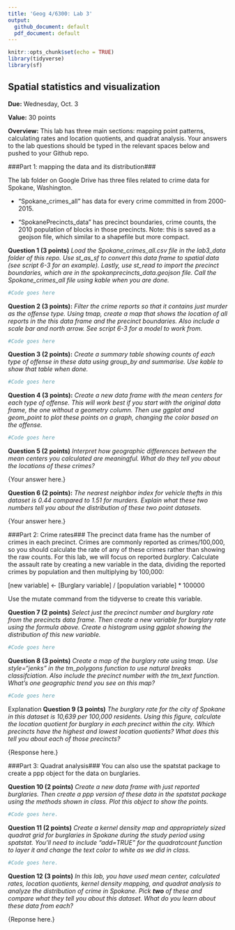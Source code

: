 ```yaml
---
title: 'Geog 4/6300: Lab 3'
output:
  github_document: default
  pdf_document: default
---
```


```r
knitr::opts_chunk$set(echo = TRUE)
library(tidyverse)
library(sf)
```

## Spatial statistics and visualization

**Due:** Wednesday, Oct. 3

**Value:** 30 points

**Overview:**
This lab has three main sections: mapping point patterns, calculating rates and location quotients, and quadrat analysis. Your answers to the lab questions should be typed in the relevant spaces below and pushed to your Github repo. 

###Part 1: mapping the data and its distribution###

The lab folder on Google Drive has three files related to crime data for Spokane, Washington.  

* “Spokane_crimes_all” has data for every crime committed in from 2000-2015. 

* "SpokanePrecincts_data" has precinct boundaries, crime counts, the 2010 population of blocks in those precincts. Note: this is saved as a geojson file, which similar to a shapefile but more compact.

**Question 1 (3 points)** _Load the Spokane_crimes_all.csv file in the lab3_data folder of this repo. Use st_as_sf to convert this data frame to spatial data (see script 6-3 for an example). Lastly, use st_read to import the precinct boundaries, which are in the spokanprecincts_data.geojson file. Call the Spokane_crimes_all file using kable when you are done._

```r
#Code goes here
```


**Question 2 (3 points):** _Filter the crime reports so that it contains just murder as the offense type. Using tmap, create a map that shows the location of all reports in the this data frame and the precinct boundaries. Also include a scale bar and north arrow. See script 6-3 for a model to work from._

```r
#Code goes here
```


**Question 3 (2 points):** _Create a summary table showing counts of each type of offense in these data using group_by and summarise. Use kable to show that table when done._

```r
#Code goes here
```


**Question 4 (3 points):** _Create a new data frame with the mean centers for each type of offense. This will work best if you start with the original data frame, the one without a geometry column. Then use ggplot and geom_point to plot these points on a graph, changing the color based on the offense._

```r
#Code goes here
```

**Question 5 (2 points)** _Interpret how geographic differences between the mean centers you calculated are meaningful. What do they tell you about the locations of these crimes?_

{Your answer here.}

**Question 6 (2 points):** _The nearest neighbor index for vehicle thefts in this dataset is 0.44 compared to 1.51 for murders. Explain what these two numbers tell you about the distribution of these two point datasets._

{Your answer here.}

###Part 2: Crime rates###
The precinct data frame has the number of crimes in each precinct. Crimes are commonly reported as crimes/100,000, so you should calculate the rate of any of these crimes rather than showing the raw counts. For this lab, we will focus on reported *burglary*. Calculate the assault rate by creating a new variable in the data, dividing the reported crimes by population and then multiplying by 100,000:

[new variable] <- [Burglary variable] / [population variable] * 100000

Use the mutate command from the tidyverse to create this variable.

**Question 7 (2 points)** _Select just the precinct number and burglary rate from the precincts data frame. Then create a new variable for burglary rate using the formula above. Create a histogram using ggplot showing the distribution of this new variable._ 

```r
#Code goes here
```

**Question 8 (3 points)** _Create a map of the burglary rate using tmap. Use style="jenks" in the tm_polygons function to use natural breaks classifciation. Also include the precinct number with the tm_text function. What's one geographic trend you see on this map?_

```r
#Code goes here
```

{Explanation goes here.}

**Question 9 (3 points)** _The burglary rate for the city of Spokane in this dataset is 10,639 per 100,000 residents. Using this figure, calculate the location quotient for burglary in each precinct within the city. Which precincts have the highest and lowest location quotients? What does this tell you about each of those precincts?_

{Response here.}

###Part 3: Quadrat analysis###
You can also use the spatstat package to create a ppp object for the data on burglaries.

**Question 10 (2 points)** _Create a new data frame with just reported burglaries. Then create a ppp version of these data in the spatstat package using the methods shown in class. Plot this object to show the points._ 

```r
#Code goes here.
```


**Question 11 (2 points)** _Create a kernel density map and appropriately sized quadrat grid for burglaries in Spokane during the study period using spatstat. You’ll need to include “add=TRUE” for the quadratcount function to layer it and change the text color to white as we did in class._

```r
#Code goes here.
```


**Question 12 (3 points)** _In this lab, you have used mean center, calculated rates, location quotients, kernel density mapping, and quadrat analysis to analyze the distribution of crime in Spokane. Pick **two** of these and compare what they tell you about this dataset. What do you learn about these data from each?_ 

{Reponse here.}
